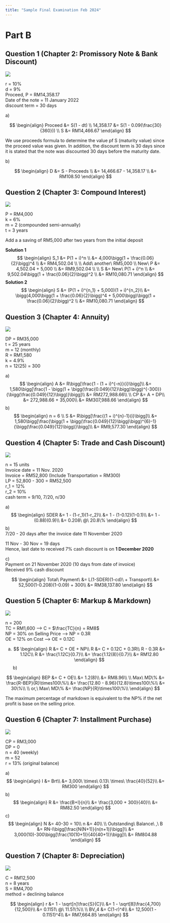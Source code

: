 ```yaml
---
title: "Sample Final Examination Feb 2024"
---
```


# Part B

## Question 1 (Chapter 2: Promissory Note & Bank Discount)

![](images/qna/sample_feb2024/bq1.png)\

r = 10%\
d = 9%\
Proceed, P = RM14,358.17\
Date of the note = 11 January 2022\
discount term = 30 days\

a)\

$$
\begin{align}
Proceed &= S(1 - dt) \\
14,358.17 &= S(1 - 0.09(\frac{30}{360})) \\
S &= RM14,466.67
\end{align}
$$

::: {.callout-note}
We use proceeds formula to determine the value pf S (maturity value) since the proceed value was given. In addition, the discount term is 30 days since it is stated that the note was discounted 30 days before the maturity date.
:::

b)\

$$
\begin{align}
D &= S - Proceeds \\
&= 14,466.67 - 14,358.17 \\
&= RM108.50
\end{align}
$$

## Question 2 (Chapter 3: Compound Interest)\

![](images/qna/sample_feb2024/bq2.png)\

P = RM4,000\
k = 6%\
m = 2 (compounded semi-annually)\
t = 3 years\

Add a a saving of RM5,000 after two years from the initial deposit\

**Solution 1**\
$$
\begin{align}
S_1 &= P(1 + i)^n \\
&= 4,000\bigg(1 + \frac{0.06}{2}\bigg)^4 \\
&= RM4,502.04 \\
\\
Add\ another\ RM5,000 \\
New\ P &= 4,502.04 + 5,000 \\
&= RM9,502.04 \\
\\
S &= New\ P(1 + i)^n \\
&= 9,502.04\bigg(1 + \frac{0.06}{2}\bigg)^2 \\
&= RM10,080.71
\end{align}
$$
**Solution 2**\
$$
\begin{align}
S &= (P(1 + i)^{n_1} + 5,000)(1 + i)^{n_2}\\
&= \bigg(4,000\bigg(1 + \frac{0.06}{2}\bigg)^4 + 5,000\bigg)\bigg(1 + \frac{0.06}{2}\bigg)^2 \\
&= RM10,080.71
\end{align}
$$

## Question 3 (Chapter 4: Annuity)\

![](images/qna/sample_feb2024/bq3.png)\

DP = RM35,000\
t = 25 years\
m = 12 (monthly)\
R = RM1,580\
k = 4.9%\
n = 12(25) = 300\

a)\
$$
\begin{align}
A &= R\bigg[\frac{1 - (1 + i)^{-n}}{i}\bigg]\\
&= 1,580\bigg[\frac{1 - \bigg(1 + \bigg(\frac{0.049}{12}\bigg)\bigg)^{-300}}{\bigg(\frac{0.049}{12}\bigg)}\bigg]\\
&= RM272,988.66\\
\\
CP &= A + DP\\
&= 272,988.66 + 35,000\\
&= RM307,988.66
\end{align}
$$
b)\
$$
\begin{align}
n = 6 \\
S &= R\bigg[\frac{(1 + i)^{n}-1}{i}\bigg]\\
&= 1,580\bigg[\frac{\bigg(1 + \bigg(\frac{0.049}{12}\bigg)\bigg)^{6}-1}{\bigg(\frac{0.049}{12}\bigg)}\bigg]\\
&= RM9,577.30
\end{align}
$$

## Question 4 (Chapter 5: Trade and Cash Discount)\

![](images/qna/sample_feb2024/bq4.png)\

n = 15 units\
Invoice date = 11 Nov. 2020\
Invoice = RM52,800 (Include Transportation = RM300)\
LP = 52,800 - 300 = RM52,500\
r_1 = 12%\
r_2 = 10%\
cash term = 9/10, 7/20, n/30\

a)\
$$
\begin{align}
SDER &= 1 - (1-r_1)(1-r_2)\\
&= 1 - (1-0.12)(1-0.1)\\
&= 1 - (0.88)(0.9)\\
&= 0.208\ @\ 20.8\%
\end{align}
$$
b)\
7/20 - 20 days after the invoice date 11 November 2020\

11 Nov - 30 Nov = 19 days\
Hence, last date to received 7% cash discount is on **1 December 2020**\

c)\
Payment on 21 November 2020 (10 days from date of invoice)\
Received 9% cash discount\

$$
\begin{align}
Total\ Payment\ &= L(1-SDER)(1-cd)\ + Transport\\
&= 52,500(1-0.208)(1-0.09) + 300\\
&= RM38,137.80
\end{align}
$$

## Question 5 (Chapter 6: Markup & Markdown)\

![](images/qna/sample_feb2024/bq5.png)\

n = 200\
TC = RM1,600 --> C = $\frac{TC}{n} = RM8$\
NP = 30% on Selling Price --> NP = 0.3R\
OE = 12% on Cost --> OE = 0.12C\

a)
$$
\begin{align}
R &= C + OE + NP\\
R &= C + 0.12C + 0.3R\\
R - 0.3R &= 1.12C\\
R &= \frac{1.12C}{0.7}\\
&= \frac{1.12(8)}{0.7}\\
&= RM12.80
\end{align}
$$
b)\

$$
\begin{align}
BEP &= C + OE\\
&= 1.2(8)\\
&= RM8.96\\
\\
Max\ MD\% &= \frac{R-BEP}{R}\times100\%\\
&= \frac{12.80 - 8.96}{12.8}\times100\%\\
&= 30\%\\
\\
or,\ Max\ MD\% &= \frac{NP}{R}\times100\%\\
\end{align}
$$

::: {.callout-note}
The maximum percentage of markdown is equivalent to the NP% if the net profit is base on the selling price.
:::

## Question 6 (Chapter 7: Installment Purchase)\

![](images/qna/sample_feb2024/bq6.png)\

CP = RM3,000\
DP = 0\
n = 40 (weekly)\
m = 52\
r = 13% (original balance)\

a)\
$$
\begin{align}
I &= Brt\\
&= 3,000\ \times\ 0.13\ \times\ \frac{40}{52}\\
&= RM300
\end{align}
$$
b)\
$$
\begin{align}
R &= \frac{B+I}{n}\\
&= \frac{3,000 + 300}{40}\\
&= RM82.50
\end{align}
$$
c)\
$$
\begin{align}
N &= 40-30 = 10\\
n &= 40\\
\\
Outstanding\ Balance\ ,\ B &= RN-I\bigg[\frac{N(N+1)}{n(n+1)}\bigg]\\
&= 3,000(10)-300\bigg[\frac{10(10+1)}{40(40+1)}\bigg]\\
&= RM804.88
\end{align}
$$

## Question 7 (Chapter 8: Depreciation)\

![](images/qna/sample_feb2024/bq7.png)\

C = RM12,500\
n = 8 years\
S = RM4,700\
method = declining balance

$$
\begin{align}
r &= 1 - \sqrt[n]\frac{S}{C}\\
&= 1 - \sqrt[8]\frac{4,700}{12,500}\\
&= 0.1151\ @\ 11.51\%\\
\\
BV_4 &= C(1-r)^4\\
&= 12,500(1 - 0.1151)^4\\
&= RM7,664.85
\end{align}
$$









